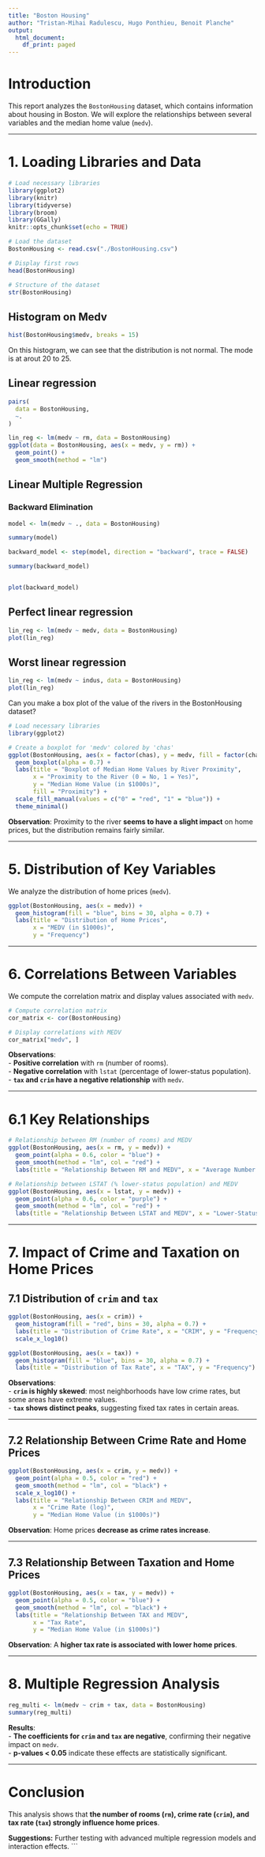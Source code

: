 ```yaml
---
title: "Boston Housing"
author: "Tristan-Mihai Radulescu, Hugo Ponthieu, Benoit Planche"
output:
  html_document:
    df_print: paged
---
```


# **Introduction**
This report analyzes the `BostonHousing` dataset, which contains information about housing in Boston. We will explore the relationships between several variables and the median home value (`medv`).  

---

# **1. Loading Libraries and Data**
```r
# Load necessary libraries
library(ggplot2)
library(knitr)
library(tidyverse)
library(broom)
library(GGally)
knitr::opts_chunk$set(echo = TRUE)
```

```r
# Load the dataset
BostonHousing <- read.csv("./BostonHousing.csv")

# Display first rows
head(BostonHousing)

# Structure of the dataset
str(BostonHousing)
```

## Histogram on Medv

```r
hist(BostonHousing$medv, breaks = 15)
```

On this histogram, we can see that the distribution is not normal. The mode is at arout 20 to 25.


## Linear regression

```r
pairs(
  data = BostonHousing,
  ~.
)
```

```r
lin_reg <- lm(medv ~ rm, data = BostonHousing)
ggplot(data = BostonHousing, aes(x = medv, y = rm)) +
  geom_point() +
  geom_smooth(method = "lm")
```

## Linear Multiple Regression

### Backward Elimination

```r
model <- lm(medv ~ ., data = BostonHousing)

summary(model)

backward_model <- step(model, direction = "backward", trace = FALSE)

summary(backward_model)


plot(backward_model)
```

## Perfect linear regression

```r
lin_reg <- lm(medv ~ medv, data = BostonHousing)
plot(lin_reg)
```

## Worst linear regression

```r
lin_reg <- lm(medv ~ indus, data = BostonHousing)
plot(lin_reg)
```
Can you make a box plot of the value of the rivers in the BostonHousing dataset? 

```r
# Load necessary libraries
library(ggplot2)

# Create a boxplot for 'medv' colored by 'chas'
ggplot(BostonHousing, aes(x = factor(chas), y = medv, fill = factor(chas))) +
  geom_boxplot(alpha = 0.7) +
  labs(title = "Boxplot of Median Home Values by River Proximity",
       x = "Proximity to the River (0 = No, 1 = Yes)",
       y = "Median Home Value (in $1000s)",
       fill = "Proximity") +
  scale_fill_manual(values = c("0" = "red", "1" = "blue")) +
  theme_minimal()
```

**Observation**: Proximity to the river **seems to have a slight impact** on home prices, but the distribution remains fairly similar.  

---

# **5. Distribution of Key Variables**
We analyze the distribution of home prices (`medv`).  

```r
ggplot(BostonHousing, aes(x = medv)) + 
  geom_histogram(fill = "blue", bins = 30, alpha = 0.7) +
  labs(title = "Distribution of Home Prices",
       x = "MEDV (in $1000s)", 
       y = "Frequency")
```

---

# **6. Correlations Between Variables**
We compute the correlation matrix and display values associated with `medv`.  

```r
# Compute correlation matrix
cor_matrix <- cor(BostonHousing)

# Display correlations with MEDV
cor_matrix["medv", ]
```

**Observations**:  
- **Positive correlation** with `rm` (number of rooms).  
- **Negative correlation** with `lstat` (percentage of lower-status population).  
- **`tax` and `crim` have a negative relationship** with `medv`.  

---

# **6.1 Key Relationships**
```r
# Relationship between RM (number of rooms) and MEDV
ggplot(BostonHousing, aes(x = rm, y = medv)) +
  geom_point(alpha = 0.6, color = "blue") +
  geom_smooth(method = "lm", col = "red") +
  labs(title = "Relationship Between RM and MEDV", x = "Average Number of Rooms", y = "Median Home Value (in $1000s)")
```

```r
# Relationship between LSTAT (% lower-status population) and MEDV
ggplot(BostonHousing, aes(x = lstat, y = medv)) +
  geom_point(alpha = 0.6, color = "purple") +
  geom_smooth(method = "lm", col = "red") +
  labs(title = "Relationship Between LSTAT and MEDV", x = "Lower-Status Population (%)", y = "Median Home Value (in $1000s)")
```

---

# **7. Impact of Crime and Taxation on Home Prices**
## **7.1 Distribution of `crim` and `tax`**
```r
ggplot(BostonHousing, aes(x = crim)) +
  geom_histogram(fill = "red", bins = 30, alpha = 0.7) +
  labs(title = "Distribution of Crime Rate", x = "CRIM", y = "Frequency") +
  scale_x_log10()

ggplot(BostonHousing, aes(x = tax)) +
  geom_histogram(fill = "blue", bins = 30, alpha = 0.7) +
  labs(title = "Distribution of Tax Rate", x = "TAX", y = "Frequency")
```

**Observations**:  
- **`crim` is highly skewed**: most neighborhoods have low crime rates, but some areas have extreme values.  
- **`tax` shows distinct peaks**, suggesting fixed tax rates in certain areas.  

---

## **7.2 Relationship Between Crime Rate and Home Prices**
```r
ggplot(BostonHousing, aes(x = crim, y = medv)) +
  geom_point(alpha = 0.5, color = "red") +
  geom_smooth(method = "lm", col = "black") +
  scale_x_log10() +
  labs(title = "Relationship Between CRIM and MEDV",
       x = "Crime Rate (log)", 
       y = "Median Home Value (in $1000s)")
```

**Observation**: Home prices **decrease as crime rates increase**.  

---

## **7.3 Relationship Between Taxation and Home Prices**
```r
ggplot(BostonHousing, aes(x = tax, y = medv)) +
  geom_point(alpha = 0.5, color = "blue") +
  geom_smooth(method = "lm", col = "black") +
  labs(title = "Relationship Between TAX and MEDV",
       x = "Tax Rate", 
       y = "Median Home Value (in $1000s)")
```

**Observation**: A **higher tax rate is associated with lower home prices**.  

---

# **8. Multiple Regression Analysis**
```r
reg_multi <- lm(medv ~ crim + tax, data = BostonHousing)
summary(reg_multi)
```

**Results**:  
- **The coefficients for `crim` and `tax` are negative**, confirming their negative impact on `medv`.  
- **p-values < 0.05** indicate these effects are statistically significant.  

---

# **Conclusion**
This analysis shows that **the number of rooms (`rm`), crime rate (`crim`), and tax rate (`tax`) strongly influence home prices**.  

**Suggestions:** Further testing with advanced multiple regression models and interaction effects.
```